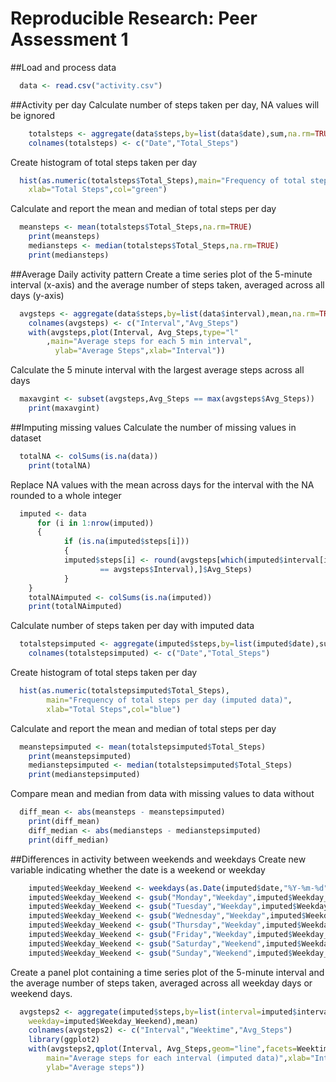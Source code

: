 Reproducible Research: Peer Assessment 1
=============================================

##Load and process data
```r
  data <- read.csv("activity.csv")
```
##Activity per day
Calculate number of steps taken per day, NA values will be ignored
```r
	totalsteps <- aggregate(data$steps,by=list(data$date),sum,na.rm=TRUE)
	colnames(totalsteps) <- c("Date","Total_Steps")
```
Create histogram of total steps taken per day
```r
  hist(as.numeric(totalsteps$Total_Steps),main="Frequency of total steps per day",
	xlab="Total Steps",col="green")
```
Calculate and report the mean and median of total steps per day
```r
  meansteps <- mean(totalsteps$Total_Steps,na.rm=TRUE)
	print(meansteps)
	mediansteps <- median(totalsteps$Total_Steps,na.rm=TRUE)
	print(mediansteps)
```
##Average Daily activity pattern
Create a time series plot of the 5-minute interval (x-axis) 
and the average number of steps taken, averaged across all days (y-axis)
```r
  avgsteps <- aggregate(data$steps,by=list(data$interval),mean,na.rm=TRUE)
	colnames(avgsteps) <- c("Interval","Avg_Steps")
	with(avgsteps,plot(Interval, Avg_Steps,type="l"
	    ,main="Average steps for each 5 min interval",
		  ylab="Average Steps",xlab="Interval"))
```
Calculate the 5 minute interval with the largest average steps across all days	
```r
  maxavgint <- subset(avgsteps,Avg_Steps == max(avgsteps$Avg_Steps))
	print(maxavgint)
```
##Imputing missing values
Calculate the number of missing values in dataset
```r
  totalNA <- colSums(is.na(data))
	print(totalNA)
```
Replace NA values with the mean across days for the interval with the NA rounded to a whole integer
```r
  imputed <- data 
	  for (i in 1:nrow(imputed)) 
	  {
    		if (is.na(imputed$steps[i])) 
		    {
        	imputed$steps[i] <- round(avgsteps[which(imputed$interval[i] 
					== avgsteps$Interval),]$Avg_Steps)
    		}
	}
	totalNAimputed <- colSums(is.na(imputed))
	print(totalNAimputed)
```
Calculate number of steps taken per day with imputed data
```r
  totalstepsimputed <- aggregate(imputed$steps,by=list(imputed$date),sum)
	colnames(totalstepsimputed) <- c("Date","Total_Steps")
```
Create histogram of total steps taken per day
```r
  hist(as.numeric(totalstepsimputed$Total_Steps),
		main="Frequency of total steps per day (imputed data)",
		xlab="Total Steps",col="blue")
```
Calculate and report the mean and median of total steps per day
```r
  meanstepsimputed <- mean(totalstepsimputed$Total_Steps)
	print(meanstepsimputed)
	medianstepsimputed <- median(totalstepsimputed$Total_Steps)
	print(medianstepsimputed)
```
Compare mean and median from data with missing values to data without
```r
  diff_mean <- abs(meansteps - meanstepsimputed)
	print(diff_mean)
	diff_median <- abs(mediansteps - medianstepsimputed)
	print(diff_median)
```
##Differences in activity between weekends and weekdays
Create new variable indicating whether the date is a weekend or weekday
```r
	imputed$Weekday_Weekend <- weekdays(as.Date(imputed$date,"%Y-%m-%d")) 
	imputed$Weekday_Weekend <- gsub("Monday","Weekday",imputed$Weekday_Weekend)
	imputed$Weekday_Weekend <- gsub("Tuesday","Weekday",imputed$Weekday_Weekend)
	imputed$Weekday_Weekend <- gsub("Wednesday","Weekday",imputed$Weekday_Weekend)
	imputed$Weekday_Weekend <- gsub("Thursday","Weekday",imputed$Weekday_Weekend)
	imputed$Weekday_Weekend <- gsub("Friday","Weekday",imputed$Weekday_Weekend)
	imputed$Weekday_Weekend <- gsub("Saturday","Weekend",imputed$Weekday_Weekend)
	imputed$Weekday_Weekend <- gsub("Sunday","Weekend",imputed$Weekday_Weekend)
```
Create a panel plot containing a time series plot of the 5-minute interval and the average number of steps taken, averaged across all weekday days or weekend days.
```r
  avgsteps2 <- aggregate(imputed$steps,by=list(interval=imputed$interval,
    weekday=imputed$Weekday_Weekend),mean)
	colnames(avgsteps2) <- c("Interval","Weektime","Avg_Steps")
	library(ggplot2)
	with(avgsteps2,qplot(Interval, Avg_Steps,geom="line",facets=Weektime~.,
		main="Average steps for each interval (imputed data)",xlab="Interval",
		ylab="Average steps"))
```